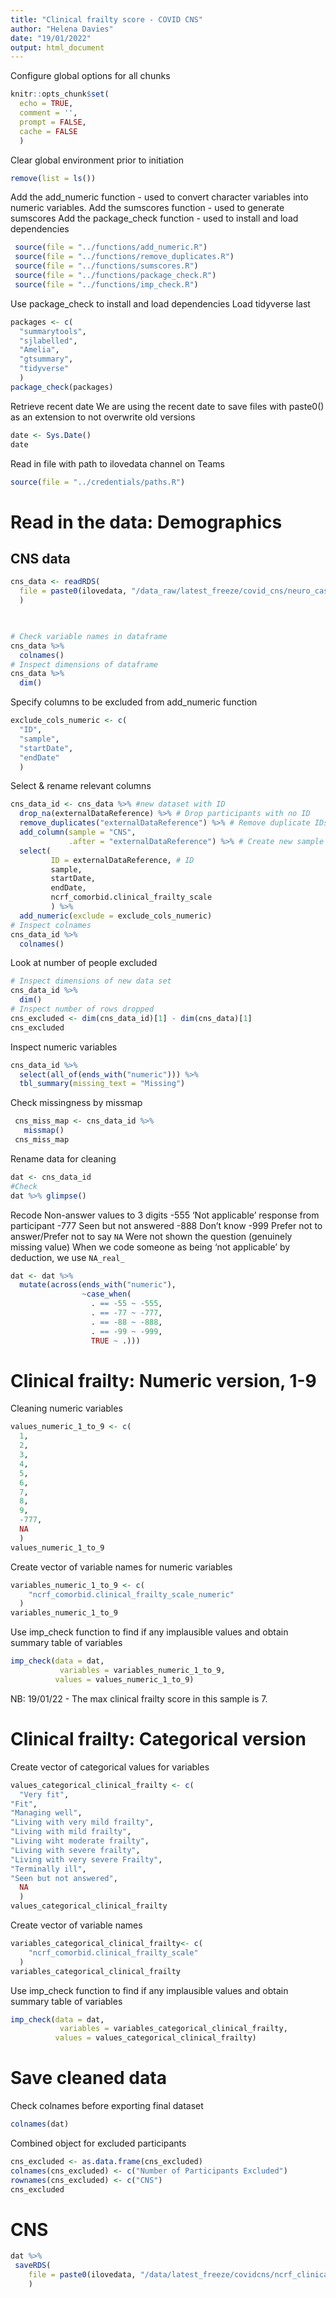 ```yaml
---
title: "Clinical frailty score - COVID CNS"
author: "Helena Davies"
date: "19/01/2022"
output: html_document
---
```


Configure global options for all chunks
```r
knitr::opts_chunk$set(
  echo = TRUE,
  comment = '',
  prompt = FALSE,
  cache = FALSE
  )
```

Clear global environment prior to initiation
```r
remove(list = ls())
```

Add the add_numeric function - used to convert character variables into numeric variables.
Add the sumscores function - used to generate sumscores
Add the package_check function - used to install and load dependencies
```r
 source(file = "../functions/add_numeric.R")
 source(file = "../functions/remove_duplicates.R")
 source(file = "../functions/sumscores.R")
 source(file = "../functions/package_check.R")
 source(file = "../functions/imp_check.R")
```

Use package_check to install and load dependencies
Load tidyverse last
```r
packages <- c(
  "summarytools", 
  "sjlabelled", 
  "Amelia", 
  "gtsummary", 
  "tidyverse"
  )
package_check(packages)
```

Retrieve recent date
We are using the recent date to save files with paste0() as an extension to not overwrite old versions
```r
date <- Sys.Date()
date
```

Read in file with path to ilovedata channel on Teams
```r
source(file = "../credentials/paths.R")
```

# Read in the data: Demographics
## CNS data
```r
cns_data <- readRDS(
  file = paste0(ilovedata, "/data_raw/latest_freeze/covid_cns/neuro_case_report/ncrf_comorbid_covid_cns.rds")
  )


  
# Check variable names in dataframe
cns_data %>%
  colnames()
# Inspect dimensions of dataframe 
cns_data %>%
  dim()
```

Specify columns to be excluded from add_numeric function
```r
exclude_cols_numeric <- c(
  "ID",
  "sample",
  "startDate",
  "endDate"
  )
```

Select & rename relevant columns
```r
cns_data_id <- cns_data %>% #new dataset with ID
  drop_na(externalDataReference) %>% # Drop participants with no ID
  remove_duplicates("externalDataReference") %>% # Remove duplicate IDs
  add_column(sample = "CNS", 
             .after = "externalDataReference") %>% # Create new sample column
  select(
         ID = externalDataReference, # ID
         sample,
         startDate,
         endDate,
         ncrf_comorbid.clinical_frailty_scale
         ) %>%
  add_numeric(exclude = exclude_cols_numeric)
# Inspect colnames
cns_data_id %>%
  colnames()
```

Look at number of people excluded
```r
# Inspect dimensions of new data set
cns_data_id %>%
  dim()
# Inspect number of rows dropped
cns_excluded <- dim(cns_data_id)[1] - dim(cns_data)[1]
cns_excluded
```

Inspect numeric variables
```r
cns_data_id %>%
  select(all_of(ends_with("numeric"))) %>%
  tbl_summary(missing_text = "Missing")
```

Check missingness by missmap
```r
 cns_miss_map <- cns_data_id %>% 
   missmap()
 cns_miss_map
```

Rename data for cleaning
```r
dat <- cns_data_id
#Check
dat %>% glimpse()
```

Recode Non-answer values to 3 digits
-555 'Not applicable' response from participant
-777 Seen but not answered
-888 Don't know
-999 Prefer not to answer/Prefer not to say
`NA` Were not shown the question (genuinely missing value)
When we code someone as being 'not applicable' by deduction, we use `NA_real_`
```r
dat <- dat %>%
  mutate(across(ends_with("numeric"),
                ~case_when(
                  . == -55 ~ -555,
                  . == -77 ~ -777,
                  . == -88 ~ -888,
                  . == -99 ~ -999,
                  TRUE ~ .)))
```

# Clinical frailty: Numeric version, 1-9 
Cleaning numeric variables
```r
values_numeric_1_to_9 <- c(
  1,
  2,
  3,
  4,
  5,
  6,
  7,
  8,
  9,
  -777,
  NA
  )
values_numeric_1_to_9
```

Create vector of variable names for numeric variables
```r
variables_numeric_1_to_9 <- c(
    "ncrf_comorbid.clinical_frailty_scale_numeric"
  )
variables_numeric_1_to_9
```

Use imp_check function to find if any implausible values and obtain summary table of variables
```r
imp_check(data = dat,
           variables = variables_numeric_1_to_9,
          values = values_numeric_1_to_9)
```
NB: 19/01/22 - The max clinical frailty score in this sample is 7.

# Clinical frailty: Categorical version
Create vector of categorical values for variables
```r
values_categorical_clinical_frailty <- c(
  "Very fit",
"Fit",
"Managing well",
"Living with very mild frailty",
"Living with mild frailty",
"Living wiht moderate frailty",
"Living with severe frailty",
"Living with very severe Frailty",
"Terminally ill",
"Seen but not answered",
  NA
  )
values_categorical_clinical_frailty
```

Create vector of variable names
```r
variables_categorical_clinical_frailty<- c(
    "ncrf_comorbid.clinical_frailty_scale"
  )
variables_categorical_clinical_frailty
```

Use imp_check function to find if any implausible values and obtain summary table of variables
```r
imp_check(data = dat,
           variables = variables_categorical_clinical_frailty,
          values = values_categorical_clinical_frailty)
```

# Save cleaned data
Check colnames before exporting final dataset
```r
colnames(dat)
```

Combined object for excluded participants
```r
cns_excluded <- as.data.frame(cns_excluded)
colnames(cns_excluded) <- c("Number of Participants Excluded")
rownames(cns_excluded) <- c("CNS")
cns_excluded
```

# CNS
```r
dat %>% 
 saveRDS(
    file = paste0(ilovedata, "/data/latest_freeze/covidcns/ncrf_clinical_frailty_clean.rds")
    )
```